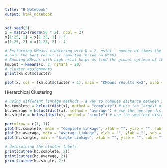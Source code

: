 ```yaml
---
title: "R Notebook"
output: html_notebook
---
```


```r
set.seed(2)
x = matrix(rnorm(50 * 2), ncol = 2)
x[1:25, 1] = x[1:25, 1] + 3
x[1:25, 2] = x[1:25, 2] - 4

# Performing KMeans clustering with K = 2, nstat - number of times the algorithm is run with random initialization
# only the best result is reported (based on WCSS).
# Running KMeans with high nstat helps us find the global optimum of the KMeans optimization problem.
km.out = kmeans(x, 2, nstart = 20)
# cluster assignments 
print(km.out$cluster)
```
```r
plot(x, col = (km.out$cluster + 1), main = "KMeans results K=2", xlab = "", ylab = "", pch = 20, cex = 2)
```

Hierarchical Clustering

```r
# using different linkage methods - a way to compute distance between 2 clusters
hc.complete = hclust(dist(x), method = "complete") # use the largest distance between 2 clusters 
hc.average = hclust(dist(x), method = "average") # use the agerage distance between 2 clusters
hc.single = hclust(dist(x), method = "single") # use the smallest distance between 2 clusters

par(mfrow = c(1, 3))
plot(hc.complete, main = "Complete Linkage", xlab = "", ylab = "", sub = "", cex = 0.9)
plot(hc.average, main = "Average Linkage", xlab = "", ylab = "", sub = "", cex = 0.9)
plot(hc.single, main = "Single Linkage", xlab = "", ylab = "", sub = "", cex = 0.9)
```
```r
# determining the cluster labels
print(cutree(hc.complete, 2))
print(cutree(hc.average, 2))
print(cutree(hc.single, 2))
```


